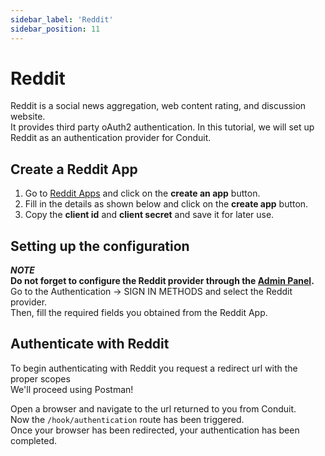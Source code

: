 ```yaml
---
sidebar_label: 'Reddit'
sidebar_position: 11
---
```


# Reddit

Reddit is a social news aggregation, web content rating, and discussion website.<br />
It provides third party oAuth2 authentication.
In this tutorial, we will set up Reddit as an authentication provider for Conduit.<br />

## Create a Reddit App

1. Go to [Reddit Apps](https://www.reddit.com/prefs/apps/) and click on the **create an app** button.
2. Fill in the details as shown below and click on the **create app** button.
3. Copy the **client id** and **client secret** and save it for later use.

[//]: # (![Reddit App]&#40;/img/tutorials/reddit-app.png&#41;)

## Setting up the configuration

***NOTE***<br />
**Do not forget to configure the Reddit provider through the [Admin Panel](../config#third-party).**<br />
Go to the Authentication -> SIGN IN METHODS and select the Reddit provider.<br />
Then, fill the required fields you obtained from the Reddit App.

## Authenticate with Reddit

To begin authenticating with Reddit you request a redirect url with the proper scopes<br />
We'll proceed using Postman!<br />

[//]: # (![Postman Reddit Init]&#40;/v0.15/modules/authentication/tutorials/postman_Reddit_init.png&#41;)

Open a browser and navigate to the url returned to you from Conduit.<br />
Now the `/hook/authentication` route has been triggered.<br />
Once your browser has been redirected, your authentication has been completed.




